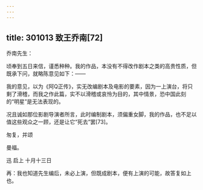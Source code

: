 ```yaml
---
---
---
```

title: 301013 致王乔南[72]
---




乔南先生：

顷奉到五日来信，谨悉种种。我的作品，本没有不得改作剧本之类的高贵性质，但既承下问，就略陈意见如下：——

我的意见，以为《阿Q正传》，实无改编剧本及电影的要素，因为一上演台，将只剩了滑稽，而我之作此篇，实不以滑稽或哀怜为目的，其中情景，恐中国此刻的“明星”是无法表现的。

况且诚如那位影剧导演者所言，此时编制剧本，须偏重女脚，我的作品，也不足以值这些观众之一顾，还是让它“死去”罢[73]。

匆复，并颂

曼福。

迅 启上 十月十三日

再：我也知道先生编后，未必上演，但既成剧本，便有上演的可能，故答复如上也。